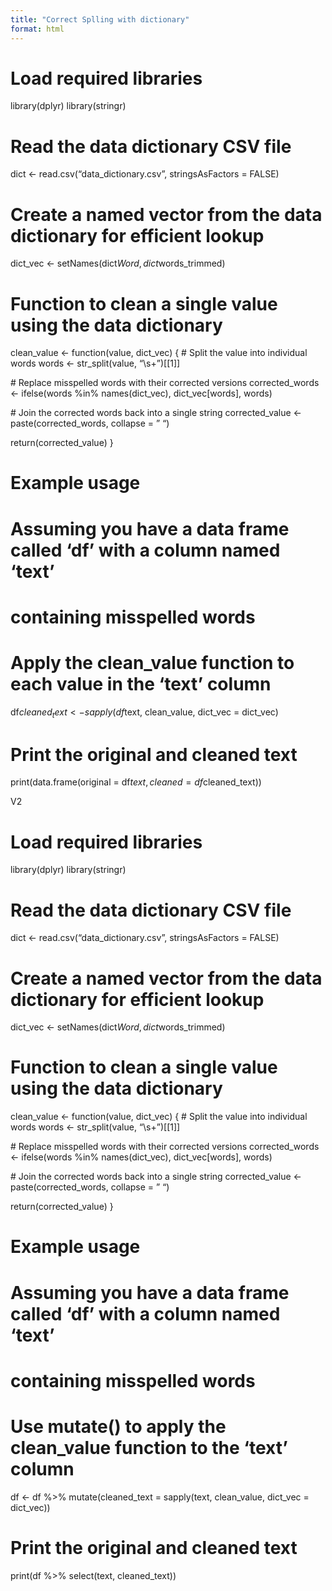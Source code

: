 ```yaml
---
title: "Correct Splling with dictionary"
format: html
---
```


# Load required libraries
library(dplyr)
library(stringr)

# Read the data dictionary CSV file
dict <- read.csv("data_dictionary.csv", stringsAsFactors = FALSE)

# Create a named vector from the data dictionary for efficient lookup
dict_vec <- setNames(dict$Word, dict$words_trimmed)

# Function to clean a single value using the data dictionary
clean_value <- function(value, dict_vec) {
  # Split the value into individual words
  words <- str_split(value, "\\s+")[[1]]
  
  # Replace misspelled words with their corrected versions
  corrected_words <- ifelse(words %in% names(dict_vec), dict_vec[words], words)
  
  # Join the corrected words back into a single string
  corrected_value <- paste(corrected_words, collapse = " ")
  
  return(corrected_value)
}

# Example usage
# Assuming you have a data frame called 'df' with a column named 'text'
# containing misspelled words

# Apply the clean_value function to each value in the 'text' column
df$cleaned_text <- sapply(df$text, clean_value, dict_vec = dict_vec)

# Print the original and cleaned text
print(data.frame(original = df$text, cleaned = df$cleaned_text))


V2

# Load required libraries
library(dplyr)
library(stringr)

# Read the data dictionary CSV file
dict <- read.csv("data_dictionary.csv", stringsAsFactors = FALSE)

# Create a named vector from the data dictionary for efficient lookup
dict_vec <- setNames(dict$Word, dict$words_trimmed)

# Function to clean a single value using the data dictionary
clean_value <- function(value, dict_vec) {
  # Split the value into individual words
  words <- str_split(value, "\\s+")[[1]]
  
  # Replace misspelled words with their corrected versions
  corrected_words <- ifelse(words %in% names(dict_vec), dict_vec[words], words)
  
  # Join the corrected words back into a single string
  corrected_value <- paste(corrected_words, collapse = " ")
  
  return(corrected_value)
}

# Example usage
# Assuming you have a data frame called 'df' with a column named 'text'
# containing misspelled words

# Use mutate() to apply the clean_value function to the 'text' column
df <- df %>%
  mutate(cleaned_text = sapply(text, clean_value, dict_vec = dict_vec))

# Print the original and cleaned text
print(df %>% select(text, cleaned_text))